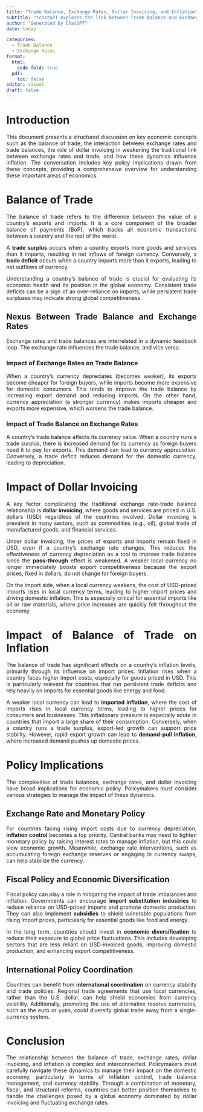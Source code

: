 ```yaml
---
title: "Trade Balance, Exchange Rates, Dollar Invoicing, and Inflation"
subtitle: "*chatGPT explores the link between Trade Balance and Exchange rates*"
author: "Generated by ChatGPT"
date: today

categories:
  - Trade Balance
  - Exchange Rates
format: 
  html:
    code-fold: true
  pdf:
    toc: false
editor: visual
draft: false 
---
```


<div align="justify">

# Introduction

This document presents a structured discussion on key economic concepts such as the balance of trade, the interaction between exchange rates and trade balances, the role of dollar invoicing in weakening the traditional link between exchange rates and trade, and how these dynamics influence inflation. The conversation includes key policy implications drawn from these concepts, providing a comprehensive overview for understanding these important areas of economics.

# Balance of Trade

The balance of trade refers to the difference between the value of a country's exports and imports. It is a core component of the broader balance of payments (BoP), which tracks all economic transactions between a country and the rest of the world.

A **trade surplus** occurs when a country exports more goods and services than it imports, resulting in net inflows of foreign currency. Conversely, a **trade deficit** occurs when a country imports more than it exports, leading to net outflows of currency.

Understanding a country's balance of trade is crucial for evaluating its economic health and its position in the global economy. Consistent trade deficits can be a sign of an over-reliance on imports, while persistent trade surpluses may indicate strong global competitiveness.

## Nexus Between Trade Balance and Exchange Rates

Exchange rates and trade balances are interrelated in a dynamic feedback loop. The exchange rate influences the trade balance, and vice versa.

### Impact of Exchange Rates on Trade Balance

When a country's currency depreciates (becomes weaker), its exports become cheaper for foreign buyers, while imports become more expensive for domestic consumers. This tends to improve the trade balance by increasing export demand and reducing imports. On the other hand, currency appreciation (a stronger currency) makes imports cheaper and exports more expensive, which worsens the trade balance.

### Impact of Trade Balance on Exchange Rates

A country's trade balance affects its currency value. When a country runs a trade surplus, there is increased demand for its currency as foreign buyers need it to pay for exports. This demand can lead to currency appreciation. Conversely, a trade deficit reduces demand for the domestic currency, leading to depreciation.

# Impact of Dollar Invoicing

A key factor complicating the traditional exchange rate-trade balance relationship is **dollar invoicing**, where goods and services are priced in U.S. dollars (USD) regardless of the countries involved. Dollar invoicing is prevalent in many sectors, such as commodities (e.g., oil), global trade of manufactured goods, and financial services.

Under dollar invoicing, the prices of exports and imports remain fixed in USD, even if a country's exchange rate changes. This reduces the effectiveness of currency depreciation as a tool to improve trade balance since the **pass-through** effect is weakened. A weaker local currency no longer immediately boosts export competitiveness because the export prices, fixed in dollars, do not change for foreign buyers.

On the import side, when a local currency weakens, the cost of USD-priced imports rises in local currency terms, leading to higher import prices and driving domestic inflation. This is especially critical for essential imports like oil or raw materials, where price increases are quickly felt throughout the economy.

# Impact of Balance of Trade on Inflation

The balance of trade has significant effects on a country's inflation levels, primarily through its influence on import prices. Inflation rises when a country faces higher import costs, especially for goods priced in USD. This is particularly relevant for countries that run persistent trade deficits and rely heavily on imports for essential goods like energy and food.

A weaker local currency can lead to **imported inflation**, where the cost of imports rises in local currency terms, leading to higher prices for consumers and businesses. This inflationary pressure is especially acute in countries that import a large share of their consumption. Conversely, when a country runs a trade surplus, export-led growth can support price stability. However, rapid export growth can lead to **demand-pull inflation**, where increased demand pushes up domestic prices.

# Policy Implications

The complexities of trade balances, exchange rates, and dollar invoicing have broad implications for economic policy. Policymakers must consider various strategies to manage the impact of these dynamics.

## Exchange Rate and Monetary Policy

For countries facing rising import costs due to currency depreciation, **inflation control** becomes a top priority. Central banks may need to tighten monetary policy by raising interest rates to manage inflation, but this could slow economic growth. Meanwhile, exchange rate interventions, such as accumulating foreign exchange reserves or engaging in currency swaps, can help stabilize the currency.

## Fiscal Policy and Economic Diversification

Fiscal policy can play a role in mitigating the impact of trade imbalances and inflation. Governments can encourage **import substitution industries** to reduce reliance on USD-priced imports and promote domestic production. They can also implement **subsidies** to shield vulnerable populations from rising import prices, particularly for essential goods like food and energy.

In the long term, countries should invest in **economic diversification** to reduce their exposure to global price fluctuations. This includes developing sectors that are less reliant on USD-invoiced goods, improving domestic production, and enhancing export competitiveness.

## International Policy Coordination

Countries can benefit from **international coordination** on currency stability and trade policies. Regional trade agreements that use local currencies, rather than the U.S. dollar, can help shield economies from currency volatility. Additionally, promoting the use of alternative reserve currencies, such as the euro or yuan, could diversify global trade away from a single-currency system.

# Conclusion

The relationship between the balance of trade, exchange rates, dollar invoicing, and inflation is complex and interconnected. Policymakers must carefully navigate these dynamics to manage their impact on the domestic economy, particularly in terms of inflation control, trade balance management, and currency stability. Through a combination of monetary, fiscal, and structural reforms, countries can better position themselves to handle the challenges posed by a global economy dominated by dollar invoicing and fluctuating exchange rates.
